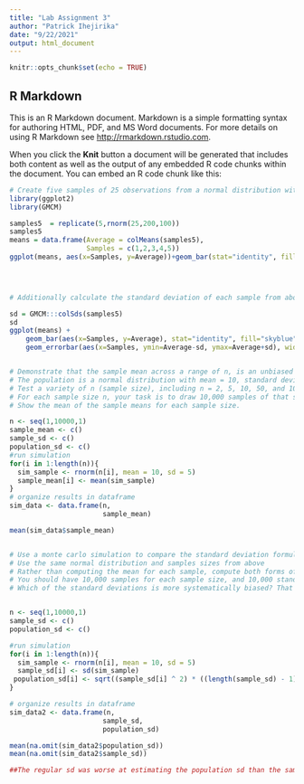 ```yaml
---
title: "Lab Assignment 3"
author: "Patrick Ihejirika"
date: "9/22/2021"
output: html_document
---
```


```r
knitr::opts_chunk$set(echo = TRUE)
```

## R Markdown

This is an R Markdown document. Markdown is a simple formatting syntax for authoring HTML, PDF, and MS Word documents. For more details on using R Markdown see <http://rmarkdown.rstudio.com>.

When you click the **Knit** button a document will be generated that includes both content as well as the output of any embedded R code chunks within the document. You can embed an R code chunk like this:

```r

# Create five samples of 25 observations from a normal distribution with mean 200, and standard deviation 100. Compute the mean of each sample, and plot the means in a graph using ggplot2. (1 point)
library(ggplot2)
library(GMCM)

samples5  = replicate(5,rnorm(25,200,100))
samples5
means = data.frame(Average = colMeans(samples5),
                   Samples = c(1,2,3,4,5))
ggplot(means, aes(x=Samples, y=Average))+geom_bar(stat="identity", fill="skyblue", alpha=0.7)

   


# Additionally calculate the standard deviation of each sample from above. Use the standard deviations for error bars, and produce another graph with the means along with error bars using ggplot2. (1 point)

sd = GMCM:::colSds(samples5)
sd
ggplot(means) +
    geom_bar(aes(x=Samples, y=Average), stat="identity", fill="skyblue", alpha=0.7) +
    geom_errorbar(aes(x=Samples, ymin=Average-sd, ymax=Average+sd), width=0.4, colour="orange", alpha=0.9, size=1.3)


# Demonstrate that the sample mean across a range of n, is an unbiased estimator of the population mean using a monte-carlo simulation. (2 points).
# The population is a normal distribution with mean = 10, standard deviation = 5.
# Test a variety of n (sample size), including n = 2, 5, 10, 50, and 100
# For each sample size n, your task is to draw 10,000 samples of that size, then for each sample, calculate the sample mean. If the mean is unbiased, then we expect that “on average” the sample means will be the same as the population mean. To determine if this is true, compute the mean of the sample means that you produce to see if it is close to the population mean.
# Show the mean of the sample means for each sample size.

n <- seq(1,10000,1)
sample_mean <- c()
sample_sd <- c()
population_sd <- c()
#run simulation
for(i in 1:length(n)){
  sim_sample <- rnorm(n[i], mean = 10, sd = 5)
  sample_mean[i] <- mean(sim_sample)
}
# organize results in dataframe
sim_data <- data.frame(n,
                       sample_mean)

mean(sim_data$sample_mean)


# Use a monte carlo simulation to compare the standard deviation formulas (divide by N vs N-1), and show that the N-1 formula is a better unbiased estimate of the population standard deviation, especially for small n. (2 points)
# Use the same normal distribution and samples sizes from above
# Rather than computing the mean for each sample, compute both forms of the standard deviation formula, including the sample standard deviation that divides by N-1, and the regular standard deviation that divides by N
# You should have 10,000 samples for each sample size, and 10,000 standard deviations for each the sample and regular standard deviation. Your task is to find the average of each, for each sample-size.
# Which of the standard deviations is more systematically biased? That is, which one is systematically worse at estimating the population standard deviation?


n <- seq(1,10000,1)
sample_sd <- c()
population_sd <- c()

#run simulation
for(i in 1:length(n)){
  sim_sample <- rnorm(n[i], mean = 10, sd = 5)
  sample_sd[i] <- sd(sim_sample)
 population_sd[i] <- sqrt((sample_sd[i] ^ 2) * ((length(sample_sd) - 1) / length(sample_sd) )) 
}

# organize results in dataframe
sim_data2 <- data.frame(n,
                       sample_sd,
                       population_sd)

mean(na.omit(sim_data2$population_sd))
mean(na.omit(sim_data2$sample_sd))

##The regular sd was worse at estimating the population sd than the sample sd
```
